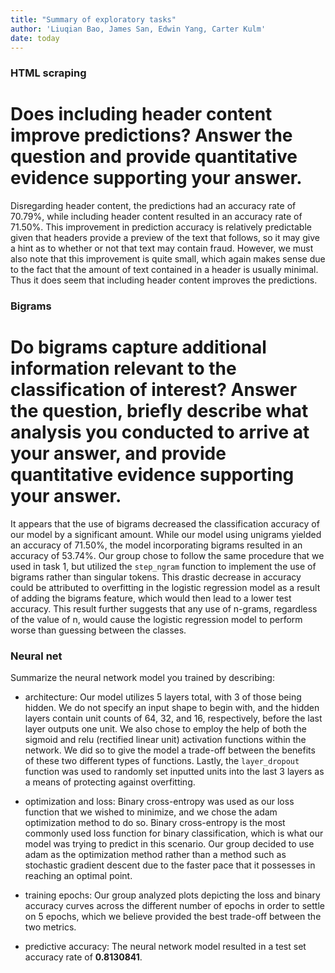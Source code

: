 ```yaml
---
title: "Summary of exploratory tasks"
author: 'Liuqian Bao, James San, Edwin Yang, Carter Kulm'
date: today
---
```


### HTML scraping

# Does including header content improve predictions? Answer the question and provide quantitative evidence supporting your answer.

Disregarding header content, the predictions had an accuracy rate of 70.79%, while including header content resulted in an accuracy rate of 71.50%. This improvement in prediction accuracy is relatively predictable given that headers provide a preview of the text that follows, so it may give a hint as to whether or not that text may contain fraud. However, we must also note that this improvement is quite small, which again makes sense due to the fact that the amount of text contained in a header is usually minimal. Thus it does seem that including header content improves the predictions. 

### Bigrams

# Do bigrams capture additional information relevant to the classification of interest? Answer the question, **briefly** describe what analysis you conducted to arrive at your answer, and provide quantitative evidence supporting your answer.

It appears that the use of bigrams decreased the classification accuracy of our model by a significant amount. While our model using unigrams yielded an accuracy of 71.50%, the model incorporating bigrams resulted in an accuracy of 53.74%. Our group chose to follow the same procedure that we used in task 1, but utilized the `step_ngram` function to implement the use of bigrams rather than singular tokens. This drastic decrease in accuracy could be attributed to overfitting in the logistic regression model as a result of adding the bigrams feature, which would then lead to a lower test accuracy. This result further suggests that any use of n-grams, regardless of the value of n, would cause the logistic regression model to perform worse than guessing between the classes. 

### Neural net

Summarize the neural network model you trained by describing:

-   architecture: Our model utilizes 5 layers total, with 3 of those being hidden. We do not specify an input shape to begin with, and the hidden layers contain unit counts of 64, 32, and 16, respectively, before the last layer outputs one unit. We also chose to employ the help of both the sigmoid and relu (rectified linear unit) activation functions within the network. We did so to give the model a trade-off between the benefits of these two different types of functions. Lastly, the `layer_dropout` function was used to randomly set inputted units into the last 3 layers as a means of protecting against overfitting. 

-   optimization and loss: Binary cross-entropy was used as our loss function that we wished to minimize, and we chose the adam optimization method to do so. Binary cross-entropy is the most commonly used loss function for binary classification, which is what our model was trying to predict in this scenario. Our group decided to use adam as the optimization method rather than a method such as stochastic gradient descent due to the faster pace that it possesses in reaching an optimal point. 

-   training epochs: Our group analyzed plots depicting the loss and binary accuracy curves across the different number of epochs in order to settle on 5 epochs, which we believe provided the best trade-off between the two metrics.  

-   predictive accuracy: The neural network model resulted in a test set accuracy rate of **0.8130841**. 
